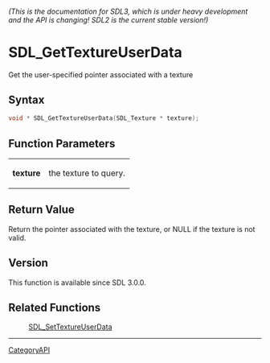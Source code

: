====== (This is the documentation for SDL3, which is under heavy development and the API is changing! SDL2 is the current stable version!) ======
= SDL_GetTextureUserData =

Get the user-specified pointer associated with a texture 

== Syntax ==

<syntaxhighlight lang='c'>
void * SDL_GetTextureUserData(SDL_Texture * texture);
</syntaxhighlight>

== Function Parameters ==

{|
|'''texture'''
|the texture to query.
|}

== Return Value ==

Return the pointer associated with the texture, or NULL if the texture is
not valid.

== Version ==

This function is available since SDL 3.0.0.

== Related Functions ==

:[[SDL_SetTextureUserData]]

----
[[CategoryAPI]]


